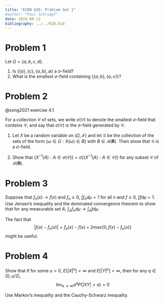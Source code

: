 ```yaml
---
title: "ECON 626: Problem Set 1"
#author: "Paul Schrimpf"
date: 2024-09-12
bibliography: ../../626.bib
---
```


# Problem 1

Let $\Omega = \{a,b,c,d\}$.

1. Is $\{\{a\}, \{c\}, \{a,b\}, \emptyset\}$ a $\sigma$-field?
2. What is the smallest $\sigma$-field containing $\{\{a,b\},\{a,c\}\}$?


<!-- The proofs convergence theorems in chapter 1 of the notes assumed $\{f_n\}$ are measurable. There are situations where measurability is difficult to verify and can fail to hold with respect to what seems a natural Borel $\sigma$-algebra to use (see @vw1996 page 3 for an example).  One way to proceed in these situations, is to instead use outer measure and outer integrals, which we introduce in this exercise. -->

<!-- Let  $(\Omega,\mathscr{F},\mu)$ be a measure space, -->
<!-- $f : \Omega \to \mathbf{R}$. Define the **outer integral** of $f$ with respect to $\mu$ as -->
<!-- $$ -->
<!-- \int^* f d\mu = \inf_{g:\Omega \to \bar{\mathbf{R}}, g \geq f, g \text{ measurable}} \int g d\mu -->
<!-- $$ -->

<!-- Let $f_n: \Omega \to \mathbf{R}$. Assume $L \leq f_1(\omega) \leq f_2(\omega) -->
<!-- \leq f_3(\omega) ...$ for all $\omega$, and $\lim_{n \to \infty} f_n (\omega) = f(\omega)$. -->
<!-- Show the monotone convergence theorem for outer integrals, i.e. -->
<!-- $$ -->
<!-- \lim_{n \to \infty} \int^* f_n d\mu = \int^* f d\mu -->
<!-- $$ -->

<!-- ## Suggested steps: -->

<!-- 1. Show that there exists a minimal measurable majorant of $f$, -->
<!--   i.e. a measurable $f^* \geq f$ such that if $g \geq f$ and $g$ is measurable, -->
<!--   then $f^* \leq g$ a.e. To do this, choose a sequence $h_n$ -->
<!--   such that $\int h_n d\mu \downarrow \int^* f d\mu$, and let -->
<!--   $f^*(\omega) = \lim_{n \to \infty} \inf_{1 \leq k \leq n} -->
<!--   h_k(\omega)$. State why such $h_n$ exist and why this limit exists -->
<!--   (recall the monotone convergence theorem for sequences of real numbers). -->

<!-- 2. Use $f_n^*$, $f^*$, and the monotone convergence theorem for -->
<!--    integrals of measurable functions to obtain the result. -->

<!-- ::: {.callout-tip } -->

<!-- If $g_1, g_2, ....$ are an increasing sequence of measurable -->
<!-- functions from -->
<!-- $\Omega \to \mathbb{R}$, and $g_n \to g$, then notice that since $g_n$ are increasing, -->
<!-- $\lim_{n\to \infty} g_n = \sup_n g_n$. -->
<!-- $$ -->
<!-- \begin{align*} -->
<!-- g^{-1}((-\infty,x]) = & \{\omega: \lim g_n(\omega) \leq x \} \\ -->
<!-- = & \{ \omega: \sup g_n(\omega) \leq x \} \\ -->
<!-- = & \{ \omega: g_n(\omega) \leq x \forall n\} \\ -->
<!-- = & \cap_n g_n^{-1}((-\infty, x]) -->
<!-- \end{align*} -->
<!-- $$ -->
<!-- Each $g_n$ is measurable, so $g_n^{-1}((-\infty, x]) \in -->
<!-- \mathscr{F}$.  The right hand side is a countable intersection, so it -->
<!-- must also be in $\mathscr{F}$. Thus, $g^{-1}((-\infty, x]) \in -->
<!-- \mathscr{F}$. The collection of all such sets generates -->
<!-- $\mathscr{B}(\mathbb{R})$, so $g^{-1}(B) \in \mathscr{F}$ for any -->
<!-- $B \in \mathscr{B}(\mathbb{R})$, that is, $g$ is measurable. -->

<!--   - An analogous arguments would apply to a decreasing sequence. -->
<!--   - For any convergent sequence, -->
<!--   $\lim g_n = \lim_n \inf_{k \geq n}   g_k = \lim_n \sup_{k \geq n} g_k$, and the $\inf$ and $\sup$ are increasing and decreasing, so you can generalize this argument to any sequence. -->

<!-- ::: -->

# Problem 2

@song2021 exercise 4.1.

For a collection $\mathscr{C}$ of sets, we write $\sigma (\mathscr{C})$ to
denote the smallest $\sigma$-field that contains $\mathscr{C}$, and say
that $\sigma (\mathscr{C})$ is the $\sigma$-field generated by $\mathscr{C}$.

1. Let $X$ be a random variable on $(\Omega ,\mathscr{F})$ and let
$\mathscr{G}$ be the collection of the sets of the form
$\{\omega \in \Omega :X(\omega )\in B\}$ with
$B\in \mathscr{B}(\mathbf{R})$. Then show that $\mathscr{G}$ is a $\sigma$-field.

2. Show that $\{X^{-1}(A):A\in \sigma (\mathscr{C})\}=\sigma(\{X^{-1}(A):A\in \mathscr{C}\})$
for any subset $\mathscr{C}$ of
$\mathscr{B}(\mathbf{R})$.

# Problem 3

Suppose that $f_n(x) \to f(x)$ and $f_n \geq 0$, $\int f_n d\mu = 1$
for all $n$ and $f \geq 0$, $\int f d\mu = 1$. Use Jensen's inequality
and the dominated convergence theorem to show that for any measurable
set $A$, $\int_A f_n d\mu \to \int_A f d\mu$.

::: {.callout-tip}

The fact that
$$
|f(x) - f_n(x)| = f_n(x) - f(x) + 2max\{0, f(x) - f_n(x)\}
$$
might be useful.

:::

# Problem 4

Show that if for some $u > 0$, $E[|X|^u ] < \infty$ and $E[|Y|^u ] <
\infty$, then for any $q \in (0, u/2)$,
$$
\lim_{a \to \infty} a^{q} P \left(|XY| > a\right) = 0
$$

::: {.callout-tip }

Use Markov's inequality and the Cauchy-Schwarz inequality.

:::

